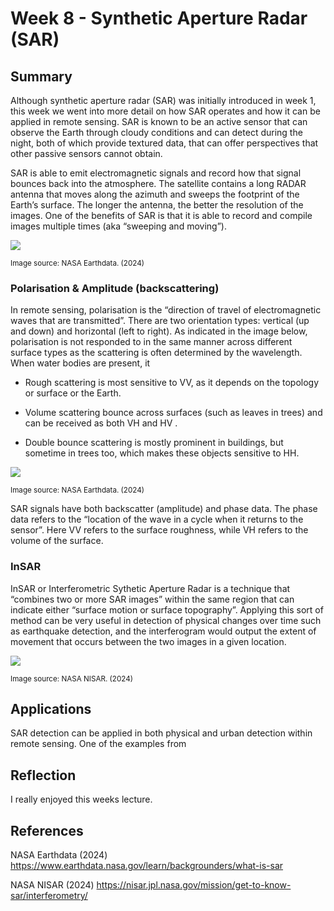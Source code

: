 # Week 8 - Synthetic Aperture Radar (SAR)

## Summary

Although synthetic aperture radar (SAR) was initially introduced in week 1, this week we went into more detail on how SAR operates and how it can be applied in remote sensing. SAR is known to be an active sensor that can observe the Earth through cloudy conditions and can detect during the night, both of which provide textured data, that can offer perspectives that other passive sensors cannot obtain.

SAR is able to emit electromagnetic signals and record how that signal bounces back into the atmosphere. The satellite contains a long RADAR antenna that moves along the azimuth and sweeps the footprint of the Earth's surface. The longer the antenna, the better the resolution of the images. One of the benefits of SAR is that it is able to record and compile images multiple times (aka "sweeping and moving").

![](https://www.earthdata.nasa.gov/s3fs-public/styles/medium_half_480px_/public/imported/SARticle_first-fig_redone-06.jpg?VersionId=Oc59ejSEg0DdN.udlvhzAUKHVi79B5PJ&itok=eJGVoIOW){fig-align="center"}

~Image source: NASA\ Earthdata. (2024)~

### Polarisation & Amplitude (backscattering)

In remote sensing, polarisation is the "direction of travel of electromagnetic waves that are transmitted". There are two orientation types: vertical (up and down) and horizontal (left to right). As indicated in the image below, polarisation is not responded to in the same manner across different surface types as the scattering is often determined by the wavelength. When water bodies are present, it

-   Rough scattering is most sensitive to VV, as it depends on the topology or surface or the Earth.

-   Volume scattering bounce across surfaces (such as leaves in trees) and can be received as both VH and HV .

-   Double bounce scattering is mostly prominent in buildings, but sometime in trees too, which makes these objects sensitive to HH.

![](https://www.earthdata.nasa.gov/s3fs-public/imported/SARPolarization.jpg?VersionId=mSa4j.XwWY8P_9Y0fxw9Ycp0FjGxLDaY){fig-align="center"}

~Image source: NASA\ Earthdata. (2024)~

SAR signals have both backscatter (amplitude) and phase data. The phase data refers to the "location of the wave in a cycle when it returns to the sensor". Here VV refers to the surface roughness, while VH refers to the volume of the surface.

### InSAR

InSAR or Interferometric Sythetic Aperture Radar is a technique that "combines two or more SAR images" within the same region that can indicate either "surface motion or surface topography". Applying this sort of method can be very useful in detection of physical changes over time such as earthquake detection, and the interferogram would output the extent of movement that occurs between the two images in a given location.

![](https://nisar.jpl.nasa.gov/internal_resources/344){fig-align="center"}

~Image source: NASA\ NISAR. (2024)~

## Applications

SAR detection can be applied in both physical and urban detection within remote sensing. One of the examples from

## Reflection

I really enjoyed this weeks lecture.

## References

NASA Earthdata (2024) <https://www.earthdata.nasa.gov/learn/backgrounders/what-is-sar>

NASA NISAR (2024) <https://nisar.jpl.nasa.gov/mission/get-to-know-sar/interferometry/>
